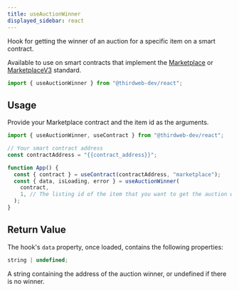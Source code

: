 ```yaml
---
title: useAuctionWinner
displayed_sidebar: react
---
```



Hook for getting the winner of an auction for a specific item on a smart contract.

Available to use on smart contracts that implement the [Marketplace](/contractkit/interfaces/marketplace)
or [MarketplaceV3](/contractkit/interfaces/marketplace-v3) standard.

```jsx
import { useAuctionWinner } from "@thirdweb-dev/react";
```

## Usage

Provide your Marketplace contract and the item id as the arguments.

```jsx
import { useAuctionWinner, useContract } from "@thirdweb-dev/react";

// Your smart contract address
const contractAddress = "{{contract_address}}";

function App() {
  const { contract } = useContract(contractAddress, "marketplace");
  const { data, isLoading, error } = useAuctionWinner(
    contract,
    1, // The listing id of the item that you want to get the auction winner for
  );
}
```

## Return Value

The hook's `data` property, once loaded, contains the following properties:

```jsx
string | undefined;
```

A string containing the address of the auction winner, or undefined if there is no winner.
